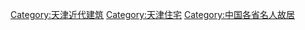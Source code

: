 {{Catnav|頁面分類|各種主題的頁面分類|各種主題的歷史|建筑史|中国近代建筑}}
{{Catnav|頁面分類|历史|各種主題的歷史|建筑史|中国近代建筑}}


[[Category:天津近代建筑|Category:天津近代建筑]]
[[Category:天津住宅|Category:天津住宅]]
[[Category:中国各省名人故居|Category:中国各省名人故居]]